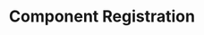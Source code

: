 ---
id: "vue_tf_easy_007"
questionType: "TRUE_FALSE"
title: "Component Registration"
statement: "Vue components must be registered before use."
difficulty: "EASY"
category: "Vue"
correctAnswer: true
explanation: "Components need to be registered either globally or locally."
---
